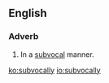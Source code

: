 ==English==

===Adverb===
{{en-adv|-}}

# In a [[subvocal]] manner.

[[ko:subvocally]]
[[io:subvocally]]